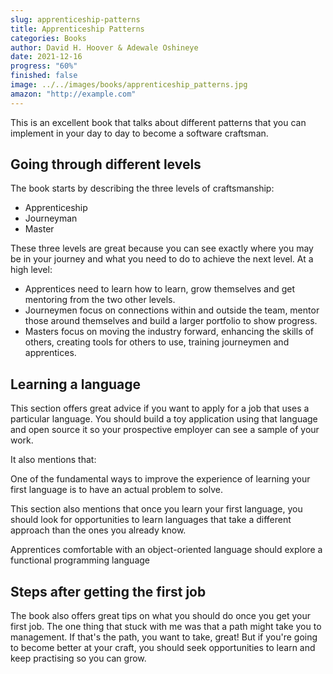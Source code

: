 ```yaml
---
slug: apprenticeship-patterns
title: Apprenticeship Patterns
categories: Books
author: David H. Hoover & Adewale Oshineye
date: 2021-12-16
progress: "60%"
finished: false
image: ../../images/books/apprenticeship_patterns.jpg
amazon: "http://example.com"
---
```


This is an excellent book that talks about different patterns that you can implement in your day to day to become a software craftsman.

## Going through different levels

The book starts by describing the three levels of craftsmanship:

- Apprenticeship
- Journeyman
- Master

These three levels are great because you can see exactly where you may be in your journey and what you need to do to achieve the next level. At a high level:

- Apprentices need to learn how to learn, grow themselves and get mentoring from the two other levels.
- Journeymen focus on connections within and outside the team, mentor those around themselves and build a larger portfolio to show progress.
- Masters focus on moving the industry forward, enhancing the skills of others, creating tools for others to use, training journeymen and apprentices.

## Learning a language

This section offers great advice if you want to apply for a job that uses a particular language. You should build a toy application using that language and open source it so your prospective employer can see a sample of your work.

It also mentions that:

<Quote>
One of the fundamental ways to improve the experience of learning your first language is to have an actual problem to solve.
</Quote>

This section also mentions that once you learn your first language, you should look for opportunities to learn languages that take a different approach than the ones you already know.

<Quote>
Apprentices comfortable with an object-oriented language should explore a functional programming language
</Quote>

## Steps after getting the first job

The book also offers great tips on what you should do once you get your first job. The one thing that stuck with me was that a path might take you to management. If that's the path, you want to take, great! But if you're going to become better at your craft, you should seek opportunities to learn and keep practising so you can grow.